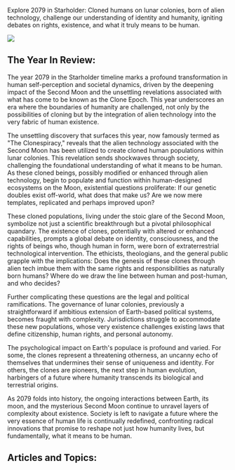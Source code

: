 Explore 2079 in Starholder: Cloned humans on lunar colonies, born of alien technology, challenge our understanding of identity and humanity, igniting debates on rights, existence, and what it truly means to be human.

![](https://www.blockstar.com/wp-content/uploads/2024/06/2079-clonedhumans.png)

## The Year In Review:
The year 2079 in the Starholder timeline marks a profound transformation in human self-perception and societal dynamics, driven by the deepening impact of the Second Moon and the unsettling revelations associated with what has come to be known as the Clone Epoch. This year underscores an era where the boundaries of humanity are challenged, not only by the possibilities of cloning but by the integration of alien technology into the very fabric of human existence.

The unsettling discovery that surfaces this year, now famously termed as "The Clonespiracy," reveals that the alien technology associated with the Second Moon has been utilized to create cloned human populations within lunar colonies. This revelation sends shockwaves through society, challenging the foundational understanding of what it means to be human. As these cloned beings, possibly modified or enhanced through alien technology, begin to populate and function within human-designed ecosystems on the Moon, existential questions proliferate: If our genetic doubles exist off-world, what does that make us? Are we now mere templates, replicated and perhaps improved upon?

These cloned populations, living under the stoic glare of the Second Moon, symbolize not just a scientific breakthrough but a pivotal philosophical quandary. The existence of clones, potentially with altered or enhanced capabilities, prompts a global debate on identity, consciousness, and the rights of beings who, though human in form, were born of extraterrestrial technological intervention. The ethicists, theologians, and the general public grapple with the implications: Does the genesis of these clones through alien tech imbue them with the same rights and responsibilities as naturally born humans? Where do we draw the line between human and post-human, and who decides?

Further complicating these questions are the legal and political ramifications. The governance of lunar colonies, previously a straightforward if ambitious extension of Earth-based political systems, becomes fraught with complexity. Jurisdictions struggle to accommodate these new populations, whose very existence challenges existing laws that define citizenship, human rights, and personal autonomy.

The psychological impact on Earth's populace is profound and varied. For some, the clones represent a threatening otherness, an uncanny echo of themselves that undermines their sense of uniqueness and identity. For others, the clones are pioneers, the next step in human evolution, harbingers of a future where humanity transcends its biological and terrestrial origins.

As 2079 folds into history, the ongoing interactions between Earth, its moon, and the mysterious Second Moon continue to unravel layers of complexity about existence. Society is left to navigate a future where the very essence of human life is continually redefined, confronting radical innovations that promise to reshape not just how humanity lives, but fundamentally, what it means to be human.

## Articles and Topics:

